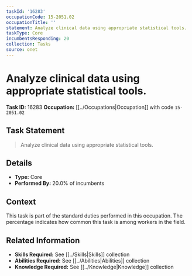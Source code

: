 ```yaml
---
taskId: '16283'
occupationCode: 15-2051.02
occupationTitle: ''
statement: Analyze clinical data using appropriate statistical tools.
taskType: Core
incumbentsResponding: 20
collection: Tasks
source: onet
---
```

# Analyze clinical data using appropriate statistical tools.

**Task ID:** 16283
**Occupation:** [[../Occupations|Occupation]] with code `15-2051.02`

## Task Statement

> Analyze clinical data using appropriate statistical tools.

## Details

- **Type:** Core
- **Performed By:** 20.0% of incumbents

## Context

This task is part of the standard duties performed in this occupation. The percentage indicates how common this task is among workers in the field.

## Related Information

- **Skills Required:** See [[../Skills|Skills]] collection
- **Abilities Required:** See [[../Abilities|Abilities]] collection
- **Knowledge Required:** See [[../Knowledge|Knowledge]] collection
